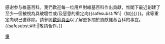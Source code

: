 {{{icon|[[File:Information.svg|25px|link=]] }}}感谢参与維基百科。我們歡迎每一位用戶對維基百科作出貢獻，惟閣下最近創建了至少一個被視為具破壞性或/及惡意的重定向{{<includeonly>safesubst:</includeonly>#if:{{{1|}}}|（如[[:{{{1|}}}]]）}}。此等重定向現已遭移除。請參閱[[維基百科:歡迎，新來者|歡迎頁面]]以了解更多關於貢獻維基百科的事宜。{{<includeonly>safesubst:</includeonly>#if:{{{2|}}}|{{{2}}}|敬請合作。}}<!-- Template:uw-redirect1 --><noinclude>
{{Templatesnotice|series = uw-redirect|max = 4im|s1 = uw-r1|s2 = uw-rdr1}}
[[Category:用戶警告模板|重]]
</noinclude>
